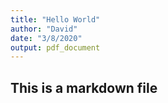 ```yaml
---
title: "Hello World"
author: "David"
date: "3/8/2020"
output: pdf_document
---
```


## This is a markdown file
